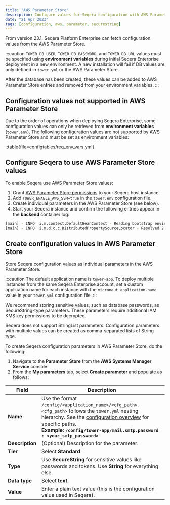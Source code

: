 ```yaml
---
title: "AWS Parameter Store"
description: Configure values for Seqera configuration with AWS Parameter Store
date: "21 Apr 2023"
tags: [configuration, aws, parameter, securestring]
---
```


From version 23.1, Seqera Platform Enterprise can fetch configuration values from the AWS Parameter Store.

:::caution
`TOWER_DB_USER`, `TOWER_DB_PASSWORD`, and `TOWER_DB_URL` values must be specified using **environment variables** during initial Seqera Enterprise deployment in a new environment. A new installation will fail if DB values are only defined in `tower.yml` or the AWS Parameter Store.

After the database has been created, these values can be added to AWS Parameter Store entries and removed from your environment variables.
:::

## Configuration values not supported in AWS Parameter Store

Due to the order of operations when deploying Seqera Enterprise, some configuration values can only be retrieved from **environment variables** (`tower.env`). The following configuration values are not supported by AWS Parameter Store and must be set as environment variables:

::table{file=configtables/req_env_vars.yml}

## Configure Seqera to use AWS Parameter Store values

To enable Seqera use AWS Parameter Store values:

1. Grant [AWS Parameter Store permissions](https://docs.aws.amazon.com/systems-manager/latest/userguide/sysman-paramstore-access.html) to your Seqera host instance.
2. Add `TOWER_ENABLE_AWS_SSM=true` in the `tower.env` configuration file.
3. Create individual parameters in the AWS Parameter Store (see below).
4. Start your Seqera instance and confirm the following entries appear in the **backend** container log:

```bash
[main] - INFO  i.m.context.DefaultBeanContext - Reading bootstrap environment configuration
[main] - INFO  i.m.d.c.c.DistributedPropertySourceLocator - Resolved 2 configuration sources from client: compositeConfigurationClient(AWS Parameter Store)
```

## Create configuration values in AWS Parameter Store

Store Seqera configuration values as individual parameters in the AWS Parameter Store.

:::caution
The default application name is `tower-app`. To deploy multiple instances from the same Seqera Enterprise account, set a custom application name for each instance with the `micronaut.application.name` value in your `tower.yml` configuration file.
:::

We recommend storing sensitive values, such as database passwords, as SecureString-type parameters. These parameters require additional IAM KMS key permissions to be decrypted.

Seqera does not support StringList parameters. Configuration parameters with multiple values can be created as comma-separated lists of String type.

To create Seqera configuration parameters in AWS Parameter Store, do the following:

1. Navigate to the **Parameter Store** from the **AWS Systems Manager Service** console.
2. From the **My parameters** tab, select **Create parameter** and populate as follows:

| Field | Description |
| ----- | ----------- |
| **Name** | Use the format `/config/<application_name>/<cfg_path>`. `<cfg_path>` follows the `tower.yml` nesting hierarchy. See the [configuration overview](./overview.mdx) for specific paths.<br/>**Example: `/config/tower-app/mail.smtp.password : <your_smtp_password>`** |
| **Description** | (Optional) Description for the parameter. |
| **Tier** | Select **Standard**. |
| **Type** | Use **SecureString** for sensitive values like passwords and tokens. Use **String** for everything else. |
| **Data type** | Select **text**. |
| **Value** | Enter a plain text value (this is the configuration value used in Seqera). |
